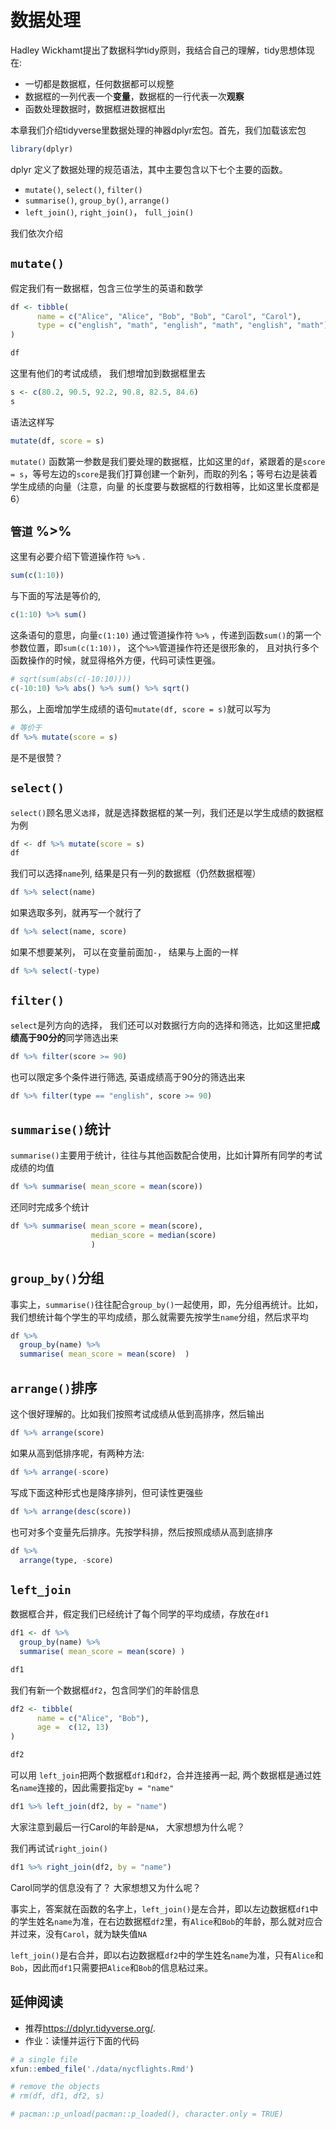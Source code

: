 # 数据处理 {#dplyr}

Hadley Wickhamt提出了数据科学tidy原则，我结合自己的理解，tidy思想体现在:

- 一切都是数据框，任何数据都可以规整
- 数据框的一列代表一个**变量**，数据框的一行代表一次**观察**
- 函数处理数据时，数据框进数据框出


本章我们介绍tidyverse里数据处理的神器dplyr宏包。首先，我们加载该宏包
```r
library(dplyr)
```



dplyr 定义了数据处理的规范语法，其中主要包含以下七个主要的函数。



* `mutate() `, `select() `, `filter() ` 
* `summarise() `, `group_by()`, `arrange() `
* `left_join()`, `right_join()`， `full_join()`

我们依次介绍

## `mutate() `

假定我们有一数据框，包含三位学生的英语和数学

```r
df <- tibble(
      name = c("Alice", "Alice", "Bob", "Bob", "Carol", "Carol"),
      type = c("english", "math", "english", "math", "english", "math")
)

df
```

这里有他们的考试成绩， 我们想增加到数据框里去
```r
s <- c(80.2, 90.5, 92.2, 90.8, 82.5, 84.6)
s 
```
语法这样写
```r
mutate(df, score = s)
```

`mutate()` 函数第一参数是我们要处理的数据框，比如这里的`df`，紧跟着的是`score = s`，等号左边的`score`是我们打算创建一个新列，而取的列名；等号右边是装着学生成绩的向量（注意，向量 的长度要与数据框的行数相等，比如这里长度都是6）

## `管道` %>%

这里有必要介绍下管道操作符 `%>%` .


```r
sum(c(1:10))
```
与下面的写法是等价的,
```r
c(1:10) %>% sum()
```
这条语句的意思，向量`c(1:10)` 通过管道操作符 `%>%` ，传递到函数`sum()`的第一个参数位置，即`sum(c(1:10))`， 这个`%>%`管道操作符还是很形象的， 且对执行多个函数操作的时候，就显得格外方便，代码可读性更强。
```r
# sqrt(sum(abs(c(-10:10)))) 
c(-10:10) %>% abs() %>% sum() %>% sqrt()
```


那么，上面增加学生成绩的语句`mutate(df, score = s)`就可以写为

```r
# 等价于
df %>% mutate(score = s)
```
是不是很赞？


## `select() `

`select() `顾名思义`选择`，就是选择数据框的某一列，我们还是以学生成绩的数据框为例
```r
df <- df %>% mutate(score = s)
df
```

我们可以选择`name`列, 结果是只有一列的数据框（仍然数据框喔）
```r
df %>% select(name)
```


如果选取多列，就再写一个就行了
```r
df %>% select(name, score)
```
如果不想要某列， 可以在变量前面加`-`， 结果与上面的一样

```r
df %>% select(-type)
```


## `filter() `

`select`是列方向的选择， 我们还可以对数据行方向的选择和筛选，比如这里把**成绩高于90分的**同学筛选出来

```r
df %>% filter(score >= 90)
```

也可以限定多个条件进行筛选, 英语成绩高于90分的筛选出来
```r
df %>% filter(type == "english", score >= 90)
```

## `summarise() `统计

`summarise() `主要用于统计，往往与其他函数配合使用，比如计算所有同学的考试成绩的均值
```r
df %>% summarise( mean_score = mean(score))
```
还同时完成多个统计
```r
df %>% summarise( mean_score = mean(score),
                  median_score = median(score)
                  )
```


## `group_by()`分组

事实上，`summarise() `往往配合`group_by()`一起使用，即，先分组再统计。比如，我们想统计每个学生的平均成绩，那么就需要先按学生`name`分组，然后求平均
```r
df %>% 
  group_by(name) %>% 
  summarise( mean_score = mean(score)  )
```

## `arrange() `排序
这个很好理解的。比如我们按照考试成绩从低到高排序，然后输出
```r
df %>% arrange(score)
```
如果从高到低排序呢，有两种方法:
```r
df %>% arrange(-score)
```

写成下面这种形式也是降序排列，但可读性更强些
```r
df %>% arrange(desc(score))
```


也可对多个变量先后排序。先按学科排，然后按照成绩从高到底排序
```r
df %>% 
  arrange(type, -score)
```


## `left_join`
数据框合并，假定我们已经统计了每个同学的平均成绩，存放在`df1`

```r
df1 <- df %>% 
  group_by(name) %>% 
  summarise( mean_score = mean(score) )

df1
```

我们有新一个数据框`df2`，包含同学们的年龄信息
```r
df2 <- tibble(
      name = c("Alice", "Bob"),
      age =  c(12, 13)
)

df2
```

可以用 `left_join`把两个数据框`df1`和`df2`，合并连接再一起, 两个数据框是通过姓名`name`连接的，因此需要指定`by = "name"`

```r
df1 %>% left_join(df2, by = "name")
```

大家注意到最后一行Carol的年龄是`NA`， 大家想想为什么呢？

我们再试试`right_join()`

```r
df1 %>% right_join(df2, by = "name")
```
Carol同学的信息没有了？ 大家想想又为什么呢？


事实上，答案就在函数的名字上，`left_join()`是左合并，即以左边数据框`df1`中的学生姓名`name`为准，在右边数据框`df2`里，有`Alice`和`Bob`的年龄，那么就对应合并过来，没有`Carol`，就为缺失值`NA`

`left_join()`是右合并，即以右边数据框`df2`中的学生姓名`name`为准，只有`Alice`和`Bob`，因此而`df1`只需要把`Alice`和`Bob`的信息粘过来。



## 延伸阅读

- 推荐[https://dplyr.tidyverse.org/](https://dplyr.tidyverse.org/).
- 作业：读懂并运行下面的代码

```r
# a single file
xfun::embed_file('./data/nycflights.Rmd')
```



```r
# remove the objects
# rm(df, df1, df2, s)
```

```r
# pacman::p_unload(pacman::p_loaded(), character.only = TRUE)
```
